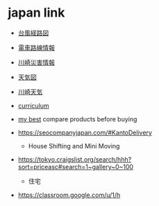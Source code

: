# japan link

- [台風経路図](https://www.jma.go.jp/bosai/map.html#6/39.551/153.347/&elem=root&typhoon=all&contents=typhoon)

- [電車路線情報](https://transit.yahoo.co.jp/diainfo/area/4)

- [川崎災害情報](https://sc.city.kawasaki.jp/saigai/index.htm)

- [天気図](https://weather.yahoo.co.jp/weather/zoomradar/)

- [川崎天気](https://tenki.jp/lite/forecast/3/17/4610/14131/)

- [curriculum](https://cool-matan.vercel.app)

- [my best](https://my-best.com/) compare products before buying

- https://seocompanyjapan.com/#KantoDelivery

  - House Shifting and Mini Moving

- https://tokyo.craigslist.org/search/hhh?sort=priceasc#search=1~gallery~0~100

  - 住宅

- https://classroom.google.com/u/1/h
